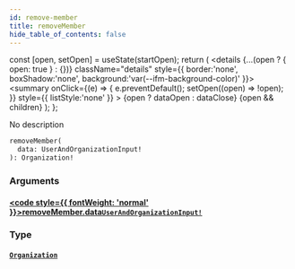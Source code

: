 ```yaml
---
id: remove-member
title: removeMember
hide_table_of_contents: false
---
```







  const [open, setOpen] = useState(startOpen);
  return (
    <details {...(open ? { open: true } : {})} className="details" style={{ border:'none', boxShadow:'none', background:'var(--ifm-background-color)' }}>
      <summary
        onClick={(e) => {
          e.preventDefault();
          setOpen((open) => !open);
        }}
        style={{ listStyle:'none' }}
      >
      {open ? dataOpen : dataClose}
      </summary>
      {open && children}
    </details>
  );
};




No description


```graphql
removeMember(
  data: UserAndOrganizationInput!
): Organization!
```


### Arguments

#### [<code style={{ fontWeight: 'normal' }}>removeMember.<b>data</b></code>](#)<Bullet />[`UserAndOrganizationInput!`](/schema/inputs/user-and-organization-input) <Badge class="secondary" text="non-null"/> <Badge class="secondary" text="input"/>
> 
> 

### Type

#### [`Organization`](/schema/objects/organization) <Badge class="secondary" text="object"/>
> 
> 



